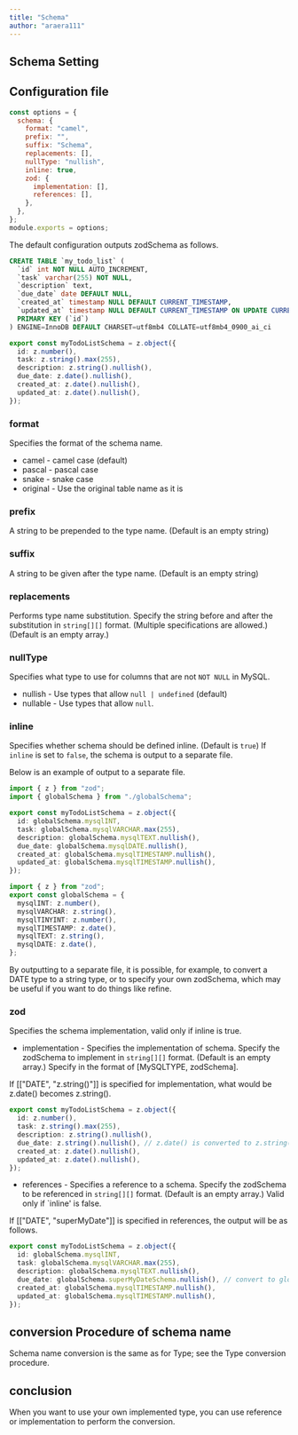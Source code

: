 ```yaml
---
title: "Schema"
author: "araera111"
---
```


## Schema Setting

## Configuration file

```js
const options = {
  schema: {
    format: "camel",
    prefix: "",
    suffix: "Schema",
    replacements: [],
    nullType: "nullish",
    inline: true,
    zod: {
      implementation: [],
      references: [],
    },
  },
};
module.exports = options;
```

The default configuration outputs zodSchema as follows.

```sql
CREATE TABLE `my_todo_list` (
  `id` int NOT NULL AUTO_INCREMENT,
  `task` varchar(255) NOT NULL,
  `description` text,
  `due_date` date DEFAULT NULL,
  `created_at` timestamp NULL DEFAULT CURRENT_TIMESTAMP,
  `updated_at` timestamp NULL DEFAULT CURRENT_TIMESTAMP ON UPDATE CURRENT_TIMESTAMP,
  PRIMARY KEY (`id`)
) ENGINE=InnoDB DEFAULT CHARSET=utf8mb4 COLLATE=utf8mb4_0900_ai_ci
```

```ts
export const myTodoListSchema = z.object({
  id: z.number(),
  task: z.string().max(255),
  description: z.string().nullish(),
  due_date: z.date().nullish(),
  created_at: z.date().nullish(),
  updated_at: z.date().nullish(),
});
```

### format

Specifies the format of the schema name.

- camel - camel case (default)
- pascal - pascal case
- snake - snake case
- original - Use the original table name as it is

### prefix

A string to be prepended to the type name. (Default is an empty string)

### suffix

A string to be given after the type name. (Default is an empty string)

### replacements

Performs type name substitution.
Specify the string before and after the substitution in `string[][]` format. (Multiple specifications are allowed.) (Default is an empty array.)

### nullType

Specifies what type to use for columns that are not `NOT NULL` in MySQL.

- nullish - Use types that allow `null | undefined` (default)
- nullable - Use types that allow `null`.

### inline

Specifies whether schema should be defined inline. (Default is `true`)
If `inline` is set to `false`, the schema is output to a separate file.

Below is an example of output to a separate file.

```ts
import { z } from "zod";
import { globalSchema } from "./globalSchema";

export const myTodoListSchema = z.object({
  id: globalSchema.mysqlINT,
  task: globalSchema.mysqlVARCHAR.max(255),
  description: globalSchema.mysqlTEXT.nullish(),
  due_date: globalSchema.mysqlDATE.nullish(),
  created_at: globalSchema.mysqlTIMESTAMP.nullish(),
  updated_at: globalSchema.mysqlTIMESTAMP.nullish(),
});
```

```ts
import { z } from "zod";
export const globalSchema = {
  mysqlINT: z.number(),
  mysqlVARCHAR: z.string(),
  mysqlTINYINT: z.number(),
  mysqlTIMESTAMP: z.date(),
  mysqlTEXT: z.string(),
  mysqlDATE: z.date(),
};
```

By outputting to a separate file, it is possible, for example, to convert a DATE type to a string type, or to specify your own zodSchema, which may be useful if you want to do things like refine.

### zod

Specifies the schema implementation, valid only if inline is true.

- implementation - Specifies the implementation of schema. Specify the zodSchema to implement in `string[][]` format. (Default is an empty array.)
  Specify in the format of [MySQLTYPE, zodSchema].

If [["DATE", "z.string()"]] is specified for implementation, what would be z.date() becomes z.string().

```ts
export const myTodoListSchema = z.object({
  id: z.number(),
  task: z.string().max(255),
  description: z.string().nullish(),
  due_date: z.string().nullish(), // z.date() is converted to z.string()
  created_at: z.date().nullish(),
  updated_at: z.date().nullish(),
});
```

- references - Specifies a reference to a schema. Specify the zodSchema to be referenced in `string[][]` format. (Default is an empty array.) Valid only if `inline' is false.

If [["DATE", "superMyDate"]] is specified in references, the output will be as follows.

```ts
export const myTodoListSchema = z.object({
  id: globalSchema.mysqlINT,
  task: globalSchema.mysqlVARCHAR.max(255),
  description: globalSchema.mysqlTEXT.nullish(),
  due_date: globalSchema.superMyDateSchema.nullish(), // convert to globalSchema.superMyDateSchema
  created_at: globalSchema.mysqlTIMESTAMP.nullish(),
  updated_at: globalSchema.mysqlTIMESTAMP.nullish(),
});
```

## conversion Procedure of schema name

Schema name conversion is the same as for Type; see the Type conversion procedure.

## conclusion

When you want to use your own implemented type, you can use reference or implementation to perform the conversion.
